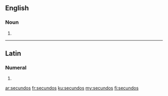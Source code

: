 ==English==

===Noun===
{{head|en}}

# {{plural of|secundo}}

----

==Latin==

===Numeral===
{{la-num-form|secundōs}}

# {{inflection of|secundus||acc|m|p|lang=la}}

[[ar:secundos]]
[[fr:secundos]]
[[ku:secundos]]
[[my:secundos]]
[[fi:secundos]]